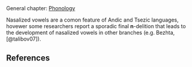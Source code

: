 ## {-}

General chapter: [Phonology](phonology.html)

Nasalized vowels are a comon feature of Andic and Tsezic languages, hovewer some researchers report a sporadic final **n**-delition that leads to the development of nasalized vowels in other branches (e.g. Bezhta, [@talibov07]).

## References {-}
